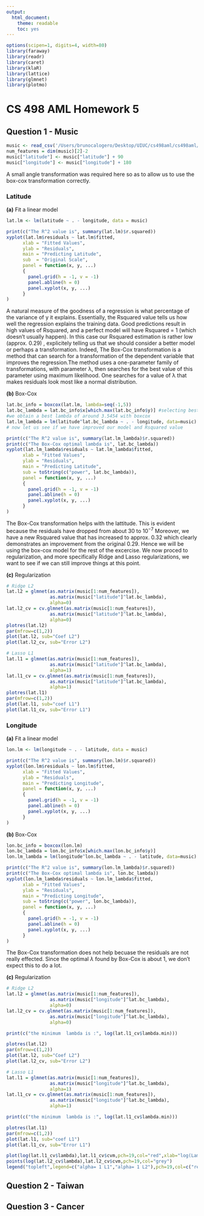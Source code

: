 ```yaml
---
output:
  html_document:
    theme: readable
    toc: yes
---
```

```r
options(scipen=1, digits=4, width=80)
library(faraway)
library(readr)
library(caret)
library(klaR)
library(lattice)
library(glmnet)
library(plotmo)
```

# CS 498 AML Homework 5
## Question 1 - Music
```r
music <- read_csv('/Users/brunocalogero/Desktop/UIUC/cs498aml/cs498aml/hw5/music.csv')
num_features = dim(music)[2]-2
music["latitude"] <- music["latitude"] + 90
music["longitude"] <- music["longitude"] + 180
```
A small angle transformation was required here so as to allow us to use the box-cox transformation correctly. 

### Latitude
**(a)** Fit a linear model

```r
lat.lm <- lm(latitude ~ . - longitude, data = music)
```

```r
print(c("The R^2 value is", summary(lat.lm)$r.squared))
xyplot(lat.lm$residuals ~ lat.lm$fitted,
      xlab = "Fitted Values",
      ylab = "Residuals",
      main = "Predicting Latitude",
	  sub  = "Original Scale",
	  panel = function(x, y, ...)
      {
		panel.grid(h = -1, v = -1)
        panel.abline(h = 0)
        panel.xyplot(x, y, ...)
      }
)
```
A natural measure of the goodness of a regression is what percentage of the variance of y it explains. Essentially, the Rsquared value tells us how well the regression explains the training data. Good predictions result in high values of Rsquared, and a perfect model will have Rsquared = 1 (which doesn’t usually happen). In this case our Rsquared estimation is rather low (approx. 0.29) , explicitely telling us that we should consider a better model or perhaps a transformation. Indeed, The Box-Cox transformation is a method that can search for a transformation of the dependent variable that improves the regression.The method uses a one-parameter family of transformations, with parameter λ, then searches for the best value of this parameter using maximum likelihood. One searches for a value of λ that makes residuals look most like a normal distribution.

**(b)** Box-Cox

```r
lat.bc_info = boxcox(lat.lm, lambda=seq(-1,5))
lat.bc_lambda = lat.bc_info$x[which.max(lat.bc_info$y)] #selecting best lambda
#we obtain a best lambda of around 3.5454 with boxcox 
lat.lm_lambda = lm(latitude^lat.bc_lambda ~ . - longitude, data=music)
# now let us see if we have improved our model and Rsquared value
```

```r
print(c("The R^2 value is", summary(lat.lm_lambda)$r.squared))
print(c("The Box-Cox optimal lambda is", lat.bc_lambda))
xyplot(lat.lm_lambda$residuals ~ lat.lm_lambda$fitted,
      xlab = "Fitted Values",
      ylab = "Residuals",
      main = "Predicting Latitude",
      sub = toString(c("power", lat.bc_lambda)),
      panel = function(x, y, ...)
      {
        panel.grid(h = -1, v = -1)
        panel.abline(h = 0)
        panel.xyplot(x, y, ...)
      }
)
```

The Box-Cox transformation helps with the lattitude. This is evident because the residuals have dropped from about $30$ to $10^{-7}$
Moreover, we have a new Rsquared value that has increased to approx. 0.32 which clearly demonstrates an improvement from the original 0.29. Hence we will be using the box-cox model for the rest of the excercise. We now proced to regularization, and more specifically Ridge and Lasso regularizations, we want to see if we can still improve things at this point. 

**(c)** Regularization
```r
# Ridge L2
lat.l2 = glmnet(as.matrix(music[1:num_features]),
				as.matrix(music["latitude"]^lat.bc_lambda),
				alpha=0)
lat.l2_cv = cv.glmnet(as.matrix(music[1:num_features]),
				as.matrix(music["latitude"]^lat.bc_lambda),
				alpha=0)
plotres(lat.l2)
par(mfrow=c(1,2))
plot(lat.l2, sub="Coef L2")
plot(lat.l2_cv, sub="Error L2")
```

```r
# Lasso L1
lat.l1 = glmnet(as.matrix(music[1:num_features]),
				as.matrix(music["latitude"]^lat.bc_lambda),
				alpha=1)
lat.l1_cv = cv.glmnet(as.matrix(music[1:num_features]),
				as.matrix(music["latitude"]^lat.bc_lambda),
				alpha=1)
plotres(lat.l1)
par(mfrow=c(1,2))
plot(lat.l1, sub="coef L1")
plot(lat.l1_cv, sub="Error L1")
```



### Longitude
**(a)** Fit a linear model
```r
lon.lm <- lm(longitude ~ . - latitude, data = music)
```

```r
print(c("The R^2 value is", summary(lon.lm)$r.squared))
xyplot(lon.lm$residuals ~ lon.lm$fitted,
      xlab = "Fitted Values",
      ylab = "Residuals",
      main = "Predicting Longitude",
      panel = function(x, y, ...)
      {
        panel.grid(h = -1, v = -1)
        panel.abline(h = 0)
        panel.xyplot(x, y, ...)
      }
)
```

**(b)** Box-Cox

```r
lon.bc_info = boxcox(lon.lm)
lon.bc_lambda = lon.bc_info$x[which.max(lon.bc_info$y)]
lon.lm_lambda = lm(longitude^lon.bc_lambda ~ . - latitude, data=music)
```

```r
print(c("The R^2 value is", summary(lon.lm_lambda)$r.squared))
print(c("The Box-Cox optimal lambda is", lon.bc_lambda))
xyplot(lon.lm_lambda$residuals ~ lon.lm_lambda$fitted,
      xlab = "Fitted Values",
      ylab = "Residuals",
      main = "Predicting Longitude",
      sub = toString(c("power", lon.bc_lambda)),
      panel = function(x, y, ...)
      {
        panel.grid(h = -1, v = -1)
        panel.abline(h = 0)
        panel.xyplot(x, y, ...)
      }
)
```

The Box-Cox transformation does not help becuase the residuals are not really effected. Since the optimal $\lambda$ found by Box-Cox is about $1$, we don't expect this to do a lot.

**(c)** Regularization

```r
# Ridge L2
lat.l2 = glmnet(as.matrix(music[1:num_features]),
				as.matrix(music["longitude"]^lat.bc_lambda),
				alpha=0)
lat.l2_cv = cv.glmnet(as.matrix(music[1:num_features]),
				as.matrix(music["longitude"]^lat.bc_lambda),
				alpha=0)

print(c("the minimum  lambda is :", log(lat.l1_cv$lambda.min)))

plotres(lat.l2)
par(mfrow=c(1,2))
plot(lat.l2, sub="Coef L2")
plot(lat.l2_cv, sub="Error L2")
```

```r
# Lasso L1
lat.l1 = glmnet(as.matrix(music[1:num_features]),
				as.matrix(music["longitude"]^lat.bc_lambda),
				alpha=1)
lat.l1_cv = cv.glmnet(as.matrix(music[1:num_features]),
				as.matrix(music["longitude"]^lat.bc_lambda),
				alpha=1)

print(c("the minimum  lambda is :", log(lat.l1_cv$lambda.min)))

plotres(lat.l1)
par(mfrow=c(1,2))
plot(lat.l1, sub="coef L1")
plot(lat.l1_cv, sub="Error L1")
```

```r


plot(log(lat.l1_cv$lambda),lat.l1_cv$cvm,pch=19,col="red",xlab="log(Lambda)",ylab=lat.l1_cv$name)
points(log(lat.l2_cv$lambda),lat.l2_cv$cvm,pch=19,col="grey")
legend("topleft",legend=c("alpha= 1 L1","alpha= 1 L2"),pch=19,col=c("red","grey"))


```


## Question 2 - Taiwan

## Question 3 - Cancer
